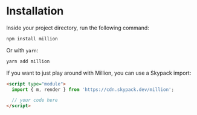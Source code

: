 
# Installation

Inside your project directory, run the following command:

```sh
npm install million
```

Or with `yarn`:

```sh
yarn add million
```

If you want to just play around with Million, you can use a Skypack import:

```html
<script type="module">
  import { m, render } from 'https://cdn.skypack.dev/million';

  // your code here
</script>
```
